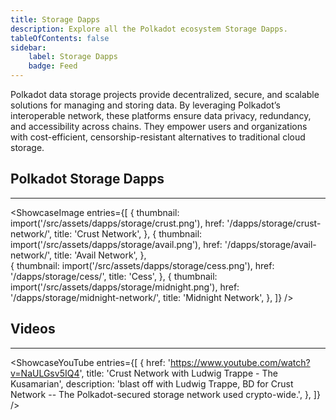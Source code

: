 ```yaml
---
title: Storage Dapps 
description: Explore all the Polkadot ecosystem Storage Dapps.
tableOfContents: false
sidebar: 
    label: Storage Dapps
    badge: Feed
---
```



Polkadot data storage projects provide decentralized, secure, and scalable solutions for managing and storing data. By leveraging Polkadot’s interoperable network, these platforms ensure data privacy, redundancy, and accessibility across chains. They empower users and organizations with cost-efficient, censorship-resistant alternatives to traditional cloud storage.

## Polkadot Storage Dapps
----------------
<ShowcaseImage
  entries={[
        {
      thumbnail: import('/src/assets/dapps/storage/crust.png'),
      href: '/dapps/storage/crust-network/',
      title: 'Crust Network',
      },
                     {
      thumbnail: import('/src/assets/dapps/storage/avail.png'),
      href: '/dapps/storage/avail-network/',
      title: 'Avail Network',
      },  
    {
      thumbnail: import('/src/assets/dapps/storage/cess.png'),
      href: '/dapps/storage/cess/',
      title: 'Cess',
      },
              {
      thumbnail: import('/src/assets/dapps/storage/midnight.png'),
      href: '/dapps/storage/midnight-network/',
      title: 'Midnight Network',
    },
  ]}
/>

## Videos
----------------
<ShowcaseYouTube
  entries={[
    {
      href: 'https://www.youtube.com/watch?v=NaULGsv5IQ4',
      title: 'Crust Network with Ludwig Trappe - The Kusamarian',
      description: 'blast off with Ludwig Trappe, BD for Crust Network -- The Polkadot-secured storage network used crypto-wide.',
    },
  ]}
/>